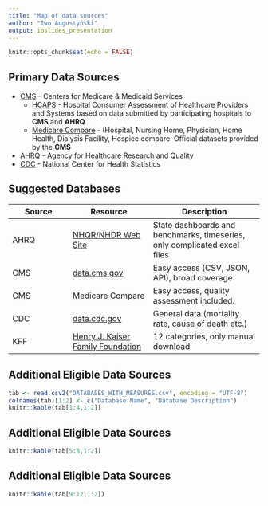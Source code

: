 ```yaml
---
title: "Map of data sources"
author: "Iwo Augustyński"
output: ioslides_presentation
---
```




```r
knitr::opts_chunk$set(echo = FALSE)
```

<!-- ## McKinsey indicators -->

<!-- [Public Health](https://www.usnews.com/news/best-states/rankings/health-care/public-health) (some of) -->

<!-- - Low Infant Mortality Rate -->
<!-- - Low Mortality Rate -->
<!-- - Mental Health (?) -->

<!-- [Health Care Quality](https://www.usnews.com/news/best-states/rankings/health-care/healthcare-quality) -->

<!-- - Fewest Hospital Readmissions -->
<!-- - Medicare Quality -->
<!-- - Nursing Home Quality -->
<!-- - Preventable Admissions -->

## Primary Data Sources

- [CMS](https://www.cms.gov/Research-Statistics-Data-and-Systems/Research-Statistics-Data-and-Systems.html) - Centers for Medicare & Medicaid Services
  - [HCAPS](https://www.hcahpsonline.org/) - Hospital Consumer Assessment of Healthcare Providers and Systems based on data submitted by participating hospitals to **CMS** and **AHRQ**
  - [Medicare Compare](https://data.medicare.gov/data/hospital-compare) - (Hospital, Nursing Home, Physician, Home Health, Dialysis Facility, Hospice compare. Official datasets provided by the **CMS**
- [AHRQ](https://www.ahrq.gov) - Agency for Healthcare Research and Quality
- [CDC](http://wonder.cdc.gov) - National Center for Health Statistics


## Suggested Databases

| Source | Resource | Description |
| ------ | -------- | ----------- |
| AHRQ | [NHQR/NHDR Web Site](https://nhqrnet.ahrq.gov/inhqrdr/Alaska/dashboard) | State dashboards and benchmarks, timeseries, only complicated excel files |
| CMS | [data.cms.gov](https://data.cms.gov/) | Easy access (CSV, JSON, API), broad coverage |
| CMS | Medicare Compare | Easy access, quality assessment included. |
| CDC | [data.cdc.gov](https://data.cdc.gov/) | General data (mortality rate, cause of death etc.) |
| KFF | [Henry J. Kaiser Family Foundation](https://www.kff.org/statedata/) | 12 categories, only manual download | 




## Additional Eligible Data Sources

```r
tab <- read.csv2("DATABASES_WITH_MEASURES.csv", encoding = "UTF-8")
colnames(tab)[1:2] <- c("Database Name", "Database Description")
knitr::kable(tab[1:4,1:2])
```


## Additional Eligible Data Sources

```r
knitr::kable(tab[5:8,1:2])
```



## Additional Eligible Data Sources

```r
knitr::kable(tab[9:12,1:2])
```
